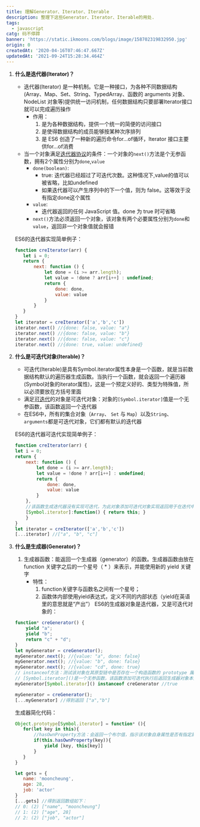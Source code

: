 ```yaml
---
title: 理解Generator、Iterator、Iterable
description: 整理下这些Generator、Iterator、Iterable的用处.
tags:
  - javascript
catg: 码不停蹄
banner: 'https://static.ikmoons.com/blogs/image/158702319832950.jpg'
origin: 0
createdAt: '2020-04-16T07:46:47.667Z'
updatedAt: '2021-09-24T15:28:34.464Z'
---
```


1. **什么是迭代器(Iterator)？**
    * 迭代器(Iterator) 是一种机制。它是一种接口，为各种不同数据结构(Array、Map、Set、String、TypedArray、函数的 arguments 对象、NodeList 对象等)提供统一访问机制，任何数据结构只要部署Iterator接口就可以完成遍历操作
        * 作用：
            1. 是为各种数据结构，提供一个统一的简便的访问接口
            2. 是使得数据结构的成员能够按某种次序排列
            3. 是 ES6 创造了一种新的遍历命令for...of循环，Iterator 接口主要供for...of消费
    * 当一个对象满足[迭代器协议](https://developer.mozilla.org/zh-CN/docs/Web/JavaScript/Reference/Iteration_protocols#%E8%BF%AD%E4%BB%A3%E5%99%A8%E5%8D%8F%E8%AE%AE)的条件：一个对象的`next()`方法是个无参函数，拥有2个属性分别为`done`,`value`
        * `done(boolean)`:
            * true: 迭代器已经超过了可迭代次数。这种情况下,value的值可以被省略，比如undefined
            * 如果迭代器可以产生序列中的下一个值，则为 false。这等效于没有指定done这个属性
        * `value`: 
            * 迭代器返回的任何 JavaScript 值。done 为 true 时可省略
        * `next()`方法必须返回一个对象，该对象有两个必要属性分别为`done`和`value`，返回非一个对象值就会报错
 
    ES6的迭代器实现简单例子：
     ```javascript
    function creIterator(arr) {
        let i = 0;
        return {
            next: function () {
                let done = (i >= arr.length);
                let value = !done ? arr[i++] : undefined;
                return {
                    done: done,
                    value: value
                }
            }
        }
    }
    let iterator = creIterator(['a','b','c'])
    iterator.next() //{done: false, value: "a"}
    iterator.next() //{done: false, value: "b"}
    iterator.next() //{done: false, value: "c"}
    iterator.next() //{done: true, value: undefined}
    ```

2. **什么是可迭代对象(Iterable)？**
    * 可迭代(Iterable)是具有Symbol.iterator属性本身是一个函数，就是当前数据结构默认的遍历器生成函数。当执行一个函数，就会返回一个遍历器(Symbol对象的iterator属性)，这是一个预定义好的、类型为特殊值，所以必须要放在方括号里面
    * 满足[可迭代](https://developer.mozilla.org/zh-CN/docs/Web/JavaScript/Reference/Iteration_protocols#%E5%8F%AF%E8%BF%AD%E4%BB%A3%E5%8D%8F%E8%AE%AE)的对象是可迭代对象：对象的`[Symbol.iterator]`值是一个无参函数，该函数返回一个迭代器
    * 在ES6中，所有的集合对象（`Array`、 `Set` 与 `Map`）以及`String`、`arguments`都是可迭代对象，它们都有默认的迭代器

    ES6的迭代器可迭代实现简单例子：
    ```javascript
    function creIterator(arr) {
    let i = 0;
    return {
        next: function () {
            let done = (i >= arr.length);
            let value = !done ? arr[i++] : undefined;
            return {
                done: done,
                value: value
            }
        },
        //该函数生成迭代器没有实现可迭代，为此对象添加可迭代对象实现返回用于在迭代中获得迭代器的值
        [Symbol.iterator]:function() { return this; }
        }
    }
    let iterator = creIterator(['a','b','c'])
    [...iterator] //["a", "b", "c"]
    ```

3. **什么是生成器(Generator)？**
    1. 生成器函数：能返回一个生成器（generator）的函数。生成器函数由放在 function 关键字之后的一个星号（ * ）来表示，并能使用新的 yield 关键字
        * 特性：
            1. function关键字与函数名之间有一个星号；
            2. 函数体内部使用yield表达式，定义不同的内部状态（yield在英语里的意思就是“产出”）
    ES6的生成器对象是迭代器，又是可迭代对象的：
    ```javascript
    function* creGenerator() {
        yield "a";
        yield "b";
        return "c" + "d";
    }
    let myGenerator = creGenerator();
    myGenerator.next(); //{value: "a", done: false}
    myGenerator.next(); //{value: "b", done: false}
    myGenerator.next(); //{value: "cd", done: true}
    // instanceof方法：测试该对象在其原型链中是否存在一个构造函数的 prototype 属性
    // [Symbol.iterator]()是一个无参函数，该函数添加可迭代执行后返回生成器对象本身(迭代器)，所以是可迭代对象
    myGenerator[Symbol.iterator]() instanceof creGenerator //true
    
    myGenerator = creGenerator();
    [...myGenerator] //得到返回 ["a","b"]
    ```

    生成器简化代码：
     ```javascript
    Object.prototype[Symbol.iterator] = function* (){
        for(let key in this){
            //hasOwnProperty方法：会返回一个布尔值，指示该对象自身属性是否有指定属性
            if(this.hasOwnProperty(key)){
                yield [key, this[key]]
            }
        }
    }

    let gets = {
        name: 'mooncheung',
        age: 28,
        job: 'actor'
    }
    [...gets] //得到返回数组如下：
    // 0: (2) ["name", "mooncheung"]
    // 1: (2) ["age", 28]
    // 2: (2) ["job", "actor"]
    ```